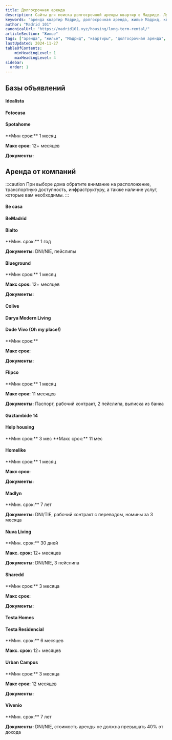 ```yaml
---
title: Долгосрочная аренда
description: Сайты для поиска долгосрочной аренды квартир в Мадриде. Лучшие платформы для аренды жилья на длительный срок.
keywords: "аренда квартир Мадрид, долгосрочная аренда, жилье Мадрид, квартиры посуточно, аренда жилья Испания"
author: "Madrid 101"
canonicalUrl: "https://madrid101.xyz/housing/long-term-rental/"
articleSection: "Жилье"
tags: ["аренда", "жилье", "Мадрид", "квартиры", "долгосрочная аренда", "недвижимость"]
lastUpdated: 2024-11-27
tableOfContents:
    minHeadingLevel: 1
    maxHeadingLevel: 4
sidebar:
  order: 1
---
```



## Базы объявлений

#### Idealista
<Badge text="Квартира" variant="success" size="small" />
<Badge text="Комната" variant="tip" size="small" />
<Badge text="Pet-friendly" variant="caution" size="small" />
<LinkCard title="Idealista" description="Основная доска объявлений для любого жилья" href="https://www.idealista.com/" />


#### Fotocasa
<Badge text="Квартира" variant="success" size="small" />
<Badge text="Комната" variant="tip" size="small" />
<Badge text="Pet-friendly" variant="caution" size="small" />
<LinkCard title="Fotocasa" description="Вторая доска объявлений" href="https://www.fotocasa.es/" />

#### Spotahome
<Badge text="Квартира" variant="success" size="small" />
<Badge text="Комната" variant="tip" size="small" />
<Badge text="Pet-friendly" variant="caution" size="small" />
**Мин срок:** 1 месяц

**Макс срок:** 12+ месяцев

**Документы:**

<LinkCard title="Spotahome" description="" href="https://www.spotahome.com/s/madrid--spain" target="_blank"  />


## Аренда от компаний

:::caution
При выборе дома обратите внимание на расположение, транспортную доступность, инфраструктуру, а также наличие услуг, которые вам необходимы.
:::

#### Be casa

<Badge text="Коливинг" variant="note" size="small" />
<Badge text="Квартира" variant="success" size="small" />
<Badge text="Pet-friendly" variant="caution" size="small" />
<LinkCard title="Be casa" description="Апартаменты с бассейнами в Подмадридье" href="https://www.becasaapartments.com/es/inicio" target="_blank"  />

#### BeMadrid

<Badge text="Комната" variant="tip" size="small" />
<Badge text="Квартира" variant="success" size="small" />
<LinkCard title="BeMadrid" href="https://bemadrid.es" />

#### Bialto

<Badge text="Квартира" variant="success" size="small" />
<Badge text="Pet-friendly" variant="caution" size="small" />
**Мин. срок:** 1 год

**Документы:** DNI/NIE, пейслипы
<LinkCard title="Bialto" href="https://bialto.es/en/" />

#### Blueground
<Badge text="Квартира" variant="success" size="small" />
<Badge text="Pet-friendly" variant="caution" size="small" />
**Мин срок:** 1 месяц

**Макс срок:** 12+ месяцев

**Документы:**

<LinkCard title="Blueground" description="Квартиры под управлением сервиса, красивые, дорогие" href="https://www.theblueground.com/furnished-apartments-madrid-spain" target="_blank" />

#### Colive

<Badge text="Комната" variant="tip" size="small" />
<LinkCard title="Colive" description="Комнаты для студентов и молодых профессионалов от 18 до 35 лет" href="https://colive.es/" target="_blank"  />


#### Darya Modern Living
<Badge text="Квартира" variant="success" size="small" />
<LinkCard title="Darya Modern Living" href="http://www.daryamodernliving.com" />

#### Dode Vivo (Oh my place!)
<Badge text="Коливинг" variant="note" size="small" />
<Badge text="Квартира" variant="success" size="small" />
**Мин срок:**

**Макс срок:**

**Документы:**
<LinkCard title="Dode Vivo" description="Коливинг" href="https://www.dovevivo.com/en/" target="_blank"  />


#### Flipco
<Badge text="Коливинг" variant="note" size="small" />
<Badge text="Квартира" variant="success" size="small" />
**Мин срок:** 1 месяц

**Макс срок:** 11 месяцев

**Документы:** Паспорт, рабочий контракт, 2 пейслипа, выписка из банка

<LinkCard title="Flipco" description="Коливинг и коворкинг в Тетуане" href="https://flipcoliving.com/" target="_blank"  />


#### Gaztambide 14
<Badge text="Квартира" variant="success" size="small" />
<LinkCard title="Gaztambide 14" description="Премиальные жилые варианты" href="https://gaztambide14.com" />

#### Help housing
<Badge text="Коливинг" variant="note" size="small" />
<Badge text="Квартира" variant="success" size="small" />
<Badge text="Комната" variant="tip" size="small" />
**Мин срок:** 3 мес
**Макс срок:** 11 мес
<LinkCard title="Help housing" description="Комнаты, квартиры, коливинг" href="https://helphousing.com/" target="_blank"  />

#### Homelike
<Badge text="Pet-friendly" variant="caution" size="small" />
**Мин срок:** 1 месяц

**Макс срок:**

**Документы:**

<LinkCard title="Homelike" description="" href="https://www.thehomelike.com/" target="_blank"  />

#### Madlyn
<Badge text="Квартира" variant="success" size="small" />
**Мин. срок:** 7 лет

**Документы:** DNI/TIE, рабочий контракт с переводом, номины за 3 месяца
<LinkCard title="Madlyn" href="https://www.madlyn.es/espacios" />

#### Nuva Living
<Badge text="Коливинг" variant="note" size="small" />
<Badge text="Квартира" variant="success" size="small" />
<Badge text="Pet-friendly" variant="caution" size="small" />
**Мин. срок:** 30 дней

**Макс. срок:** 12+ месяцев

**Документы:** DNI/NIE, 3 пейслипа
<LinkCard title="Nuva Living" description="Краткосрочная (от 30 дней) и долгосрочная аренда" href="https://nuvaliving.com/en/" />

#### Sharedd
<Badge text="Комната" variant="tip" size="small" />
**Мин срок:** 3 месяца

**Макс срок:**

**Документы:**
<LinkCard title="Sharedd" description="" href="https://sharedd.co/madrid-coliving-accommodation/" target="_blank"  />

#### Testa Homes
<Badge text="Квартира" variant="success" size="small" />

<LinkCard title="Testa Homes" href="https://www.testahomes.com/" />


#### Testa Residencial
<Badge text="Квартира" variant="success" size="small" />
<Badge text="Pet-friendly" variant="caution" size="small" />
**Мин. срок:** 6 месяцев

**Макс. срок:** 12+ месяцев

<LinkCard title="Testa Residencial" href="https://www.testaresidencial.com" />


#### Urban Campus
<Badge text="Коливинг" variant="note" size="small" />
<Badge text="Квартира" variant="success" size="small" />
<Badge text="Комната" variant="tip" size="small" />
**Мин срок:** 3 месяца

**Макс срок:** 12 месяцев

**Документы:**
<LinkCard title="Urban Campus" description="Коливинг+коворкинг+комьюнити+бассейн. Студентов не берут, несмотря на название."
    href="https://urbancampus.com/es/coliving-spaces/mellado-madrid-coliving/" target="_blank"  />


#### Vivenio
<Badge text="Квартира" variant="success" size="small" />
<Badge text="Pet-friendly" variant="caution" size="small" />
**Мин. срок:** 7 лет

**Документы:** DNI/NIE, стоимость аренды не должна превышать 40% от дохода
<LinkCard title="Vivenio" href="https://www.vivenio.com/buildings/" />
